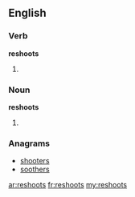 ==English==

===Verb===
'''reshoots'''
# {{third-person singular of|[[reshoot]]}}

===Noun===
'''reshoots'''
# {{plural of|[[reshoot]]}}

===Anagrams===
* [[shooters#English|shooters]]
* [[soothers#English|soothers]]

[[ar:reshoots]]
[[fr:reshoots]]
[[my:reshoots]]